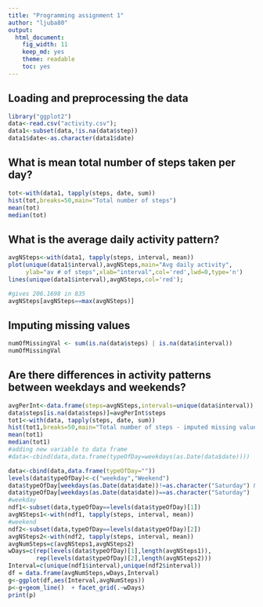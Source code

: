 ```yaml
---
title: "Programming assignment 1"
author: "ljuba80"
output:
  html_document:
    fig_width: 11
    keep_md: yes
    theme: readable
    toc: yes
---
```



## Loading and preprocessing the data

```r
library("ggplot2")
data<-read.csv("activity.csv");
data1<-subset(data,!is.na(data$step))
data1$date<-as.character(data1$date)
```

## What is mean total number of steps taken per day?
```r
tot<-with(data1, tapply(steps, date, sum))
hist(tot,breaks=50,main="Total number of steps")
mean(tot)
median(tot)
```



## What is the average daily activity pattern?

```r
avgNSteps<-with(data1, tapply(steps, interval, mean))
plot(unique(data1$interval),avgNSteps,main="Avg daily activity",
     ylab="av # of steps",xlab="interval",col='red',lwd=0,type='n')
lines(unique(data1$interval),avgNSteps,col='red');

#gives 206.1698 in 835
avgNSteps[avgNSteps==max(avgNSteps)]
```


## Imputing missing values

```r
numOfMissingVal <- sum(is.na(data$steps) | is.na(data$interval))
numOfMissingVal
```


## Are there differences in activity patterns between weekdays and weekends?

```r
avgPerInt<-data.frame(steps=avgNSteps,intervals=unique(data$interval))
data$steps[is.na(data$steps)]=avgPerInt$steps
tot1<-with(data, tapply(steps, date, sum))
hist(tot1,breaks=50,main="Total number of steps - imputed missing values")
mean(tot1)
median(tot1)
#adding new variable to data frame
#data<-cbind(data,data.frame(typeOfDay=weekdays(as.Date(data$date))))

data<-cbind(data,data.frame(typeOfDay=""))
levels(data$typeOfDay)<-c("weekday","Weekend")
data$typeOfDay[weekdays(as.Date(data$date))!=as.character("Saturday") & weekdays(as.Date(data$date))!=as.character("Sunday")]=levels(data$typeOfDay)[1]
data$typeOfDay[weekdays(as.Date(data$date))==as.character("Saturday") | weekdays(as.Date(data$date))==as.character("Sunday")]=levels(data$typeOfDay)[2]
#weekday
ndf1<-subset(data,typeOfDay==levels(data$typeOfDay)[1])
avgNSteps1<-with(ndf1, tapply(steps, interval, mean))
#weekend
ndf2<-subset(data,typeOfDay==levels(data$typeOfDay)[2])
avgNSteps2<-with(ndf2, tapply(steps, interval, mean))
avgNumSteps=c(avgNSteps1,avgNSteps2)
wDays=c(rep(levels(data$typeOfDay)[1],length(avgNSteps1)),
        rep(levels(data$typeOfDay)[2],length(avgNSteps2)))
Interval=c(unique(ndf1$interval),unique(ndf2$interval))
df = data.frame(avgNumSteps,wDays,Interval)
g<-ggplot(df,aes(Interval,avgNumSteps))
p<-g+geom_line()  + facet_grid(.~wDays)
print(p)
```

